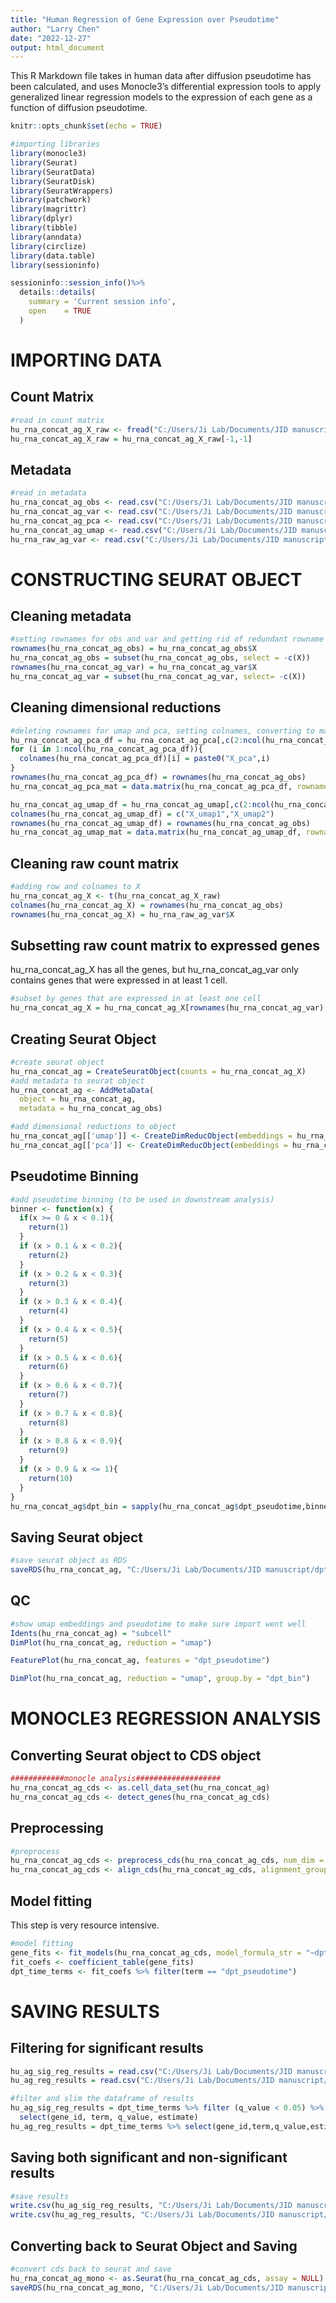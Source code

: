 ```yaml
---
title: "Human Regression of Gene Expression over Pseudotime"
author: "Larry Chen"
date: "2022-12-27"
output: html_document
---
```


This R Markdown file takes in human data after diffusion pseudotime has been calculated, and uses Monocle3's differential expression tools to apply generalized linear regression models to the expression of each gene as a function of diffusion pseudotime.

```r
knitr::opts_chunk$set(echo = TRUE)
```

```r
#importing libraries
library(monocle3)
library(Seurat)
library(SeuratData)
library(SeuratDisk)
library(SeuratWrappers)
library(patchwork)
library(magrittr)
library(dplyr)
library(tibble)
library(anndata)
library(circlize)
library(data.table)
library(sessioninfo)
```

```r
sessioninfo::session_info()%>%
  details::details(
    summary = 'Current session info',
    open    = TRUE
  )
```

# IMPORTING DATA

## Count Matrix

```r
#read in count matrix
hu_rna_concat_ag_X_raw <- fread("C:/Users/Ji Lab/Documents/JID manuscript/dpt_only/hu/hu_rna_concat_ag_raw_X.csv")
hu_rna_concat_ag_X_raw = hu_rna_concat_ag_X_raw[-1,-1]
```

## Metadata

```r
#read in metadata
hu_rna_concat_ag_obs <- read.csv("C:/Users/Ji Lab/Documents/JID manuscript/dpt_only/hu/hu_rna_concat_ag_obs.csv")
hu_rna_concat_ag_var <- read.csv("C:/Users/Ji Lab/Documents/JID manuscript/dpt_only/hu/hu_rna_concat_ag_var.csv")
hu_rna_concat_ag_pca <- read.csv("C:/Users/Ji Lab/Documents/JID manuscript/dpt_only/hu/hu_rna_concat_ag_pca.csv")
hu_rna_concat_ag_umap <- read.csv("C:/Users/Ji Lab/Documents/JID manuscript/dpt_only/hu/hu_rna_concat_ag_umap.csv")
hu_rna_raw_ag_var <- read.csv("C:/Users/Ji Lab/Documents/JID manuscript/dpt_only/hu/hu_rna_raw_ag_var.csv")
```

# CONSTRUCTING SEURAT OBJECT

## Cleaning metadata

```r
#setting rownames for obs and var and getting rid of redundant rowname column
rownames(hu_rna_concat_ag_obs) = hu_rna_concat_ag_obs$X
hu_rna_concat_ag_obs = subset(hu_rna_concat_ag_obs, select = -c(X))
rownames(hu_rna_concat_ag_var) = hu_rna_concat_ag_var$X
hu_rna_concat_ag_var = subset(hu_rna_concat_ag_var, select= -c(X))
```

## Cleaning dimensional reductions

```r
#deleting rownames for umap and pca, setting colnames, converting to matrices
hu_rna_concat_ag_pca_df = hu_rna_concat_ag_pca[,c(2:ncol(hu_rna_concat_ag_pca))]
for (i in 1:ncol(hu_rna_concat_ag_pca_df)){
  colnames(hu_rna_concat_ag_pca_df)[i] = paste0("X_pca",i)
}
rownames(hu_rna_concat_ag_pca_df) = rownames(hu_rna_concat_ag_obs)
hu_rna_concat_ag_pca_mat = data.matrix(hu_rna_concat_ag_pca_df, rownames.force = NA)

hu_rna_concat_ag_umap_df = hu_rna_concat_ag_umap[,c(2:ncol(hu_rna_concat_ag_umap))]
colnames(hu_rna_concat_ag_umap_df) = c("X_umap1","X_umap2")
rownames(hu_rna_concat_ag_umap_df) = rownames(hu_rna_concat_ag_obs)
hu_rna_concat_ag_umap_mat = data.matrix(hu_rna_concat_ag_umap_df, rownames.force = NA)
```

## Cleaning raw count matrix

```r
#adding row and colnames to X
hu_rna_concat_ag_X <- t(hu_rna_concat_ag_X_raw)
colnames(hu_rna_concat_ag_X) = rownames(hu_rna_concat_ag_obs)
rownames(hu_rna_concat_ag_X) = hu_rna_raw_ag_var$X
```

## Subsetting raw count matrix to expressed genes

hu_rna_concat_ag_X has all the genes, but hu_rna_concat_ag_var only contains genes that were expressed in at least 1 cell.

```r
#subset by genes that are expressed in at least one cell 
hu_rna_concat_ag_X = hu_rna_concat_ag_X[rownames(hu_rna_concat_ag_var),]
```

## Creating Seurat Object

```r
#create seurat object
hu_rna_concat_ag = CreateSeuratObject(counts = hu_rna_concat_ag_X)
#add metadata to seurat object
hu_rna_concat_ag <- AddMetaData(
  object = hu_rna_concat_ag,
  metadata = hu_rna_concat_ag_obs)
```

```r
#add dimensional reductions to object
hu_rna_concat_ag[['umap']] <- CreateDimReducObject(embeddings = hu_rna_concat_ag_umap_mat, key = "umap_", assay = 'RNA')
hu_rna_concat_ag[['pca']] <- CreateDimReducObject(embeddings = hu_rna_concat_ag_pca_mat, key = "pca_", assay = 'RNA')
```

## Pseudotime Binning

```r
#add pseudotime binning (to be used in downstream analysis)
binner <- function(x) {
  if(x >= 0 & x < 0.1){
    return(1)
  }
  if (x > 0.1 & x < 0.2){
    return(2)
  }
  if (x > 0.2 & x < 0.3){
    return(3)
  }
  if (x > 0.3 & x < 0.4){
    return(4)
  }
  if (x > 0.4 & x < 0.5){
    return(5)
  }
  if (x > 0.5 & x < 0.6){
    return(6)
  }
  if (x > 0.6 & x < 0.7){
    return(7)
  }
  if (x > 0.7 & x < 0.8){
    return(8)
  }
  if (x > 0.8 & x < 0.9){
    return(9)
  }
  if (x > 0.9 & x <= 1){
    return(10)
  }
}
hu_rna_concat_ag$dpt_bin = sapply(hu_rna_concat_ag$dpt_pseudotime,binner)
```

## Saving Seurat object

```r
#save seurat object as RDS
saveRDS(hu_rna_concat_ag, "C:/Users/Ji Lab/Documents/JID manuscript/dpt_only/hu/hu_rna_concat_ag.Rds")
```

## QC

```r
#show umap embeddings and pseudotime to make sure import went well 
Idents(hu_rna_concat_ag) = "subcell"
DimPlot(hu_rna_concat_ag, reduction = "umap")
```

```r
FeaturePlot(hu_rna_concat_ag, features = "dpt_pseudotime")
```

```r
DimPlot(hu_rna_concat_ag, reduction = "umap", group.by = "dpt_bin")
```

# MONOCLE3 REGRESSION ANALYSIS

## Converting Seurat object to CDS object

```r
############monocle analysis###################
hu_rna_concat_ag_cds <- as.cell_data_set(hu_rna_concat_ag)
hu_rna_concat_ag_cds <- detect_genes(hu_rna_concat_ag_cds)
```

## Preprocessing

```r
#preprocess
hu_rna_concat_ag_cds <- preprocess_cds(hu_rna_concat_ag_cds, num_dim = 50)
hu_rna_concat_ag_cds <- align_cds(hu_rna_concat_ag_cds, alignment_group = "patient")
```

## Model fitting

This step is very resource intensive.

```r
#model fitting
gene_fits <- fit_models(hu_rna_concat_ag_cds, model_formula_str = "~dpt_pseudotime")
fit_coefs <- coefficient_table(gene_fits)
dpt_time_terms <- fit_coefs %>% filter(term == "dpt_pseudotime")
```

# SAVING RESULTS

## Filtering for significant results

```r
hu_ag_sig_reg_results = read.csv("C:/Users/Ji Lab/Documents/JID manuscript/dpt_only/hu/hu_ag_sig_reg_results.csv", row.names = 1)
hu_ag_reg_results = read.csv("C:/Users/Ji Lab/Documents/JID manuscript/dpt_only/hu/hu_ag_reg_results.csv", row.names = 1)
```

```r
#filter and slim the dataframe of results
hu_ag_sig_reg_results = dpt_time_terms %>% filter (q_value < 0.05) %>%
  select(gene_id, term, q_value, estimate)
hu_ag_reg_results = dpt_time_terms %>% select(gene_id,term,q_value,estimate)
```

## Saving both significant and non-significant results

```r
#save results 
write.csv(hu_ag_sig_reg_results, "C:/Users/Ji Lab/Documents/JID manuscript/dpt_only/hu/hu_ag_sig_reg_results.csv")
write.csv(hu_ag_reg_results, "C:/Users/Ji Lab/Documents/JID manuscript/dpt_only/hu/hu_ag_reg_results.csv")
```

## Converting back to Seurat Object and Saving

```r
#convert cds back to seurat and save
hu_rna_concat_ag_mono <- as.Seurat(hu_rna_concat_ag_cds, assay = NULL)
saveRDS(hu_rna_concat_ag_mono, "C:/Users/Ji Lab/Documents/JID manuscript/dpt_only/hu/hu_rna_concat_ag_mono.Rds")
```
